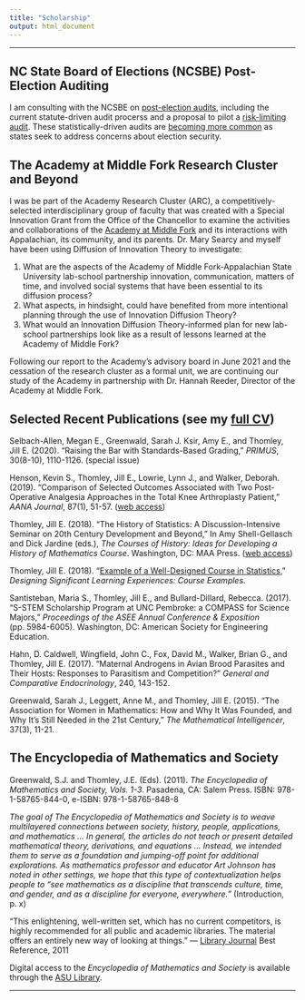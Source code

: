 ```yaml
---
title: "Scholarship"
output: html_document
---
```


<hr>

## NC State Board of Elections (NCSBE) Post-Election Auditing

I am consulting with the NCSBE on [post-election audits](https://www.ncsbe.gov/about-elections/election-security/post-election-procedures-and-audits), including the current statute-driven audit procerss and a proposal to pilot a [risk-limiting audit](https://www.stat.berkeley.edu/~stark/Preprints/gentle12.pdf). These statistically-driven audits are [becoming more common](https://www.ncsl.org/research/elections-and-campaigns/risk-limiting-audits.aspx) as states seek to address concerns about election security.

## The Academy at Middle Fork Research Cluster and Beyond

I was be part of the Academy Research Cluster (ARC), a competitively-selected interdisciplinary group of faculty that was created with a Special Innovation Grant from the Office of the Chancellor to examine the activities and collaborations of the [Academy at Middle Fork](https://middlefork.appstate.edu/) and its interactions with Appalachian, its community, and its parents. Dr. Mary Searcy and myself have been using Diffusion of Innovation Theory to investigate:

1. What are the aspects of the Academy of Middle Fork-Appalachian State University lab-school  partnership innovation, communication, matters of time, and involved social systems that have been essential to its diffusion process?   
2. What aspects, in hindsight, could have benefited from more intentional planning through the use of Innovation Diffusion Theory?
3. What would an Innovation Diffusion Theory-informed plan for new lab-school partnerships look like as a result of lessons learned at the Academy of Middle Fork?

Following our report to the Academy's advisory board in June 2021 and the cessation of the research cluster as a formal unit, we are continuing our study of the Academy in partnership with Dr. Hannah Reeder, Director of the Academy at Middle Fork.

## Selected Recent Publications (see my [full CV](https://jillthomley.github.io/Thomley-Jill-CV.pdf))

Selbach-Allen, Megan E., Greenwald, Sarah J. Ksir, Amy E., and Thomley, Jill E. (2020). “Raising the Bar with Standards-Based Grading,” _PRIMUS_, 30(8-10), 1110-1126. (special issue)

Henson, Kevin S., Thomley, Jill E., Lowrie, Lynn J., and Walker, Deborah. (2019). “Comparison of Selected Outcomes Associated with Two Post-Operative Analgesia Approaches in the Total Knee Arthroplasty Patient,” _AANA Journal_, 87(1), 51-57. ([web access](https://www.aana.com/publications/aana-journal/all-issues/journal-issue-detail/february-2019))

Thomley, Jill E. (2018). “The History of Statistics: A Discussion-Intensive Seminar on 20th Century Development and Beyond,” In Amy Shell-Gellasch and Dick Jardine (eds.), _The Courses of History: Ideas for Developing a History of Mathematics Course_. Washington, DC: MAA Press. ([web access](https://www.maa.org/press/ebooks/the-courses-of-history))

Thomley, Jill E. (2018). “[Example of a Well-Designed Course in Statistics](http://www.designlearning.org/examples-of-design/examples/),” _Designing Significant Learning Experiences: Course Examples_. 

Santisteban, Maria S., Thomley, Jill E., and Bullard-Dillard, Rebecca. (2017). “S-STEM Scholarship Program at UNC Pembroke: a COMPASS for Science Majors,” _Proceedings of the ASEE Annual Conference & Exposition_ (pp. 5984-6005).  Washington, DC: American Society for Engineering Education.

Hahn, D. Caldwell, Wingfield, John C., Fox, David M., Walker, Brian G., and Thomley, Jill E. (2017). “Maternal Androgens in Avian Brood Parasites and Their Hosts: Responses to Parasitism and Competition?” _General and Comparative Endocrinology_, 240, 143-152.

Greenwald, Sarah J., Leggett, Anne M., and Thomley, Jill E. (2015). “The Association for Women in Mathematics: How and Why It Was Founded, and Why It’s Still Needed in the 21st Century,” _The Mathematical Intelligencer_, 37(3), 11-21.

## The Encyclopedia of Mathematics and Society

Greenwald, S.J. and Thomley, J.E. (Eds). (2011). _The Encyclopedia of Mathematics and Society, Vols. 1-3_. Pasadena, CA: Salem Press. ISBN: 978-1-58765-844-0, e-ISBN: 978-1-58765-848-8

_The goal of The	Encyclopedia	of	Mathematics	and	Society is to weave multilayered connections between society, history, people, applications, and mathematics ... In general, the articles do not teach or present detailed mathematical theory, derivations, and equations ... Instead, we intended them to serve as a foundation and jumping-off point for additional explorations. As mathematics professor and educator Art Johnson has noted in other settings, we hope that this type of contextualization helps people to "see mathematics as a discipline that transcends culture, time, and gender, and as a discipline for everyone, everywhere."_ (Introduction, p. x)

"This enlightening, well-written set, which has no current competitors, is highly recommended for all public and academic libraries. The material offers an entirely new way of looking at things." --- [Library Journal](https://www.libraryjournal.com/) Best Reference, 2011  

Digital access to the _Encyclopedia of Mathematics and Society_ is available through the [ASU Library](https://library.appstate.edu/).

<hr>